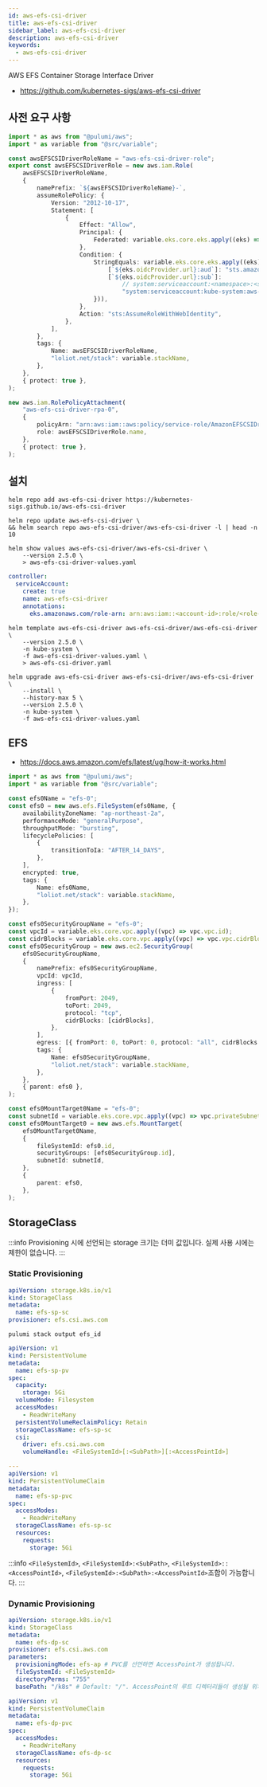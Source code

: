```yaml
---
id: aws-efs-csi-driver
title: aws-efs-csi-driver
sidebar_label: aws-efs-csi-driver
description: aws-efs-csi-driver
keywords:
  - aws-efs-csi-driver
---
```


AWS EFS Container Storage Interface Driver

- https://github.com/kubernetes-sigs/aws-efs-csi-driver

## 사전 요구 사항

```ts
import * as aws from "@pulumi/aws";
import * as variable from "@src/variable";

const awsEFSCSIDriverRoleName = "aws-efs-csi-driver-role";
export const awsEFSCSIDriverRole = new aws.iam.Role(
	awsEFSCSIDriverRoleName,
	{
		namePrefix: `${awsEFSCSIDriverRoleName}-`,
		assumeRolePolicy: {
			Version: "2012-10-17",
			Statement: [
				{
					Effect: "Allow",
					Principal: {
						Federated: variable.eks.core.eks.apply((eks) => eks.oidcProvider.arn),
					},
					Condition: {
						StringEquals: variable.eks.core.eks.apply((eks) => ({
							[`${eks.oidcProvider.url}:aud`]: "sts.amazonaws.com",
							[`${eks.oidcProvider.url}:sub`]:
								// system:serviceaccount:<namespace>:<serviceAccount>
								"system:serviceaccount:kube-system:aws-efs-csi-driver",
						})),
					},
					Action: "sts:AssumeRoleWithWebIdentity",
				},
			],
		},
		tags: {
			Name: awsEFSCSIDriverRoleName,
			"loliot.net/stack": variable.stackName,
		},
	},
	{ protect: true },
);

new aws.iam.RolePolicyAttachment(
	"aws-efs-csi-driver-rpa-0",
	{
		policyArn: "arn:aws:iam::aws:policy/service-role/AmazonEFSCSIDriverPolicy",
		role: awsEFSCSIDriverRole.name,
	},
	{ protect: true },
);
```

## 설치

```shell
helm repo add aws-efs-csi-driver https://kubernetes-sigs.github.io/aws-efs-csi-driver
```

```shell
helm repo update aws-efs-csi-driver \
&& helm search repo aws-efs-csi-driver/aws-efs-csi-driver -l | head -n 10
```

```shell
helm show values aws-efs-csi-driver/aws-efs-csi-driver \
    --version 2.5.0 \
    > aws-efs-csi-driver-values.yaml
```

```yaml title="aws-efs-csi-driver-values.yaml"
controller:
  serviceAccount:
    create: true
    name: aws-efs-csi-driver
    annotations:
      eks.amazonaws.com/role-arn: arn:aws:iam::<account-id>:role/<role-name>
```

```shell
helm template aws-efs-csi-driver aws-efs-csi-driver/aws-efs-csi-driver \
    --version 2.5.0 \
    -n kube-system \
    -f aws-efs-csi-driver-values.yaml \
    > aws-efs-csi-driver.yaml
```

```shell
helm upgrade aws-efs-csi-driver aws-efs-csi-driver/aws-efs-csi-driver \
    --install \
    --history-max 5 \
    --version 2.5.0 \
    -n kube-system \
    -f aws-efs-csi-driver-values.yaml
```

## EFS

- https://docs.aws.amazon.com/efs/latest/ug/how-it-works.html

```ts
import * as aws from "@pulumi/aws";
import * as variable from "@src/variable";

const efs0Name = "efs-0";
const efs0 = new aws.efs.FileSystem(efs0Name, {
	availabilityZoneName: "ap-northeast-2a",
	performanceMode: "generalPurpose",
	throughputMode: "bursting",
	lifecyclePolicies: [
		{
			transitionToIa: "AFTER_14_DAYS",
		},
	],
	encrypted: true,
	tags: {
		Name: efs0Name,
		"loliot.net/stack": variable.stackName,
	},
});

const efs0SecurityGroupName = "efs-0";
const vpcId = variable.eks.core.vpc.apply((vpc) => vpc.vpc.id);
const cidrBlocks = variable.eks.core.vpc.apply((vpc) => vpc.vpc.cidrBlock);
const efs0SecurityGroup = new aws.ec2.SecurityGroup(
	efs0SecurityGroupName,
	{
		namePrefix: efs0SecurityGroupName,
		vpcId: vpcId,
		ingress: [
			{
				fromPort: 2049,
				toPort: 2049,
				protocol: "tcp",
				cidrBlocks: [cidrBlocks],
			},
		],
		egress: [{ fromPort: 0, toPort: 0, protocol: "all", cidrBlocks: ["0.0.0.0/0"] }],
		tags: {
			Name: efs0SecurityGroupName,
			"loliot.net/stack": variable.stackName,
		},
	},
	{ parent: efs0 },
);

const efs0MountTarget0Name = "efs-0";
const subnetId = variable.eks.core.vpc.apply((vpc) => vpc.privateSubnet1.id);
const efs0MountTarget0 = new aws.efs.MountTarget(
	efs0MountTarget0Name,
	{
		fileSystemId: efs0.id,
		securityGroups: [efs0SecurityGroup.id],
		subnetId: subnetId,
	},
	{
		parent: efs0,
	},
);
```

## StorageClass

:::info
Provisioning 시에 선언되는 storage 크기는 더미 값입니다. 실제 사용 시에는 제한이 없습니다.
:::

### Static Provisioning

```yaml title="storage/aws-efs-csi-driver/static/efs-sp-sc.yaml"
apiVersion: storage.k8s.io/v1
kind: StorageClass
metadata:
  name: efs-sp-sc
provisioner: efs.csi.aws.com
```

```shell
pulumi stack output efs_id
```

```yaml title="storage/aws-efs-csi-driver/static/efs-sp-pvc.yaml" {15}
apiVersion: v1
kind: PersistentVolume
metadata:
  name: efs-sp-pv
spec:
  capacity:
    storage: 5Gi
  volumeMode: Filesystem
  accessModes:
    - ReadWriteMany
  persistentVolumeReclaimPolicy: Retain
  storageClassName: efs-sp-sc
  csi:
    driver: efs.csi.aws.com
    volumeHandle: <FileSystemId>[:<SubPath>][:<AccessPointId>]

---
apiVersion: v1
kind: PersistentVolumeClaim
metadata:
  name: efs-sp-pvc
spec:
  accessModes:
    - ReadWriteMany
  storageClassName: efs-sp-sc
  resources:
    requests:
      storage: 5Gi
```

:::info
`<FileSystemId>`, `<FileSystemId>:<SubPath>`, `<FileSystemId>::<AccessPointId>`, `<FileSystemId>:<SubPath>:<AccessPointId>`조합이 가능합니다.
:::

### Dynamic Provisioning

```yaml title="storage/aws-efs-csi-driver/dynamic/efs-dp-sc.yaml" {8-10}
apiVersion: storage.k8s.io/v1
kind: StorageClass
metadata:
  name: efs-dp-sc
provisioner: efs.csi.aws.com
parameters:
  provisioningMode: efs-ap # PVC를 선언하면 AccessPoint가 생성됩니다.
  fileSystemId: <FileSystemId>
  directoryPerms: "755"
  basePath: "/k8s" # Default: "/". AccessPoint의 루트 디렉터리들이 생성될 위치 입니다.
```

```yaml title="storage/aws-efs-csi-driver/dynamic/efs-dp-pvc.yaml"
apiVersion: v1
kind: PersistentVolumeClaim
metadata:
  name: efs-dp-pvc
spec:
  accessModes:
    - ReadWriteMany
  storageClassName: efs-dp-sc
  resources:
    requests:
      storage: 5Gi
```
